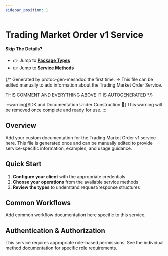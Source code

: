```yaml
---
sidebar_position: 1
---
```


# Trading Market Order v1 Service

#### Skip The Details?
- 👉 Jump to **[Package Types](/docs/api-reference/trading/market_order/v1/type)**
- 👉 Jump to **[Service Methods](/docs/api-reference/trading/market_order/v1/service)**

{/*
Generated by protoc-gen-meshdoc the first time.
-> This file can be edited manually to add information about the Trading Market Order Service.

THIS COMMENT AND EVERYTHING ABOVE IT IS AUTOGENERATED
*/}

:::warning[SDK and Documentation Under Construction 🚧]
This warning will be removed once complete and ready for use.
:::

## Overview



Add your custom documentation for the Trading Market Order v1 service here.
This file is generated once and can be manually edited to provide
service-specific information, examples, and usage guidance.

## Quick Start

1. **Configure your client** with the appropriate credentials
2. **Choose your operations** from the available service methods
3. **Review the types** to understand request/response structures

## Common Workflows

Add common workflow documentation here specific to this service.

## Authentication & Authorization

This service requires appropriate role-based permissions. 
See the individual method documentation for specific role requirements.